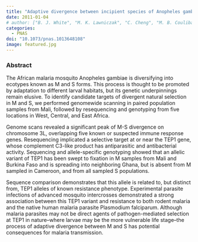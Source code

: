 ```yaml
---
title: "Adaptive divergence between incipient species of Anopheles gambiae increases resistance to Plasmodium"
date: 2011-01-04
# author: ["B. J. White", "M. K. Lawniczak", "C. Cheng", "M. B. Coulibaly", "M. D. Wilson", "N. Sagnon", "C. Costantini", "F. Simard", "G. K. Christophides", "N. J. Besansky"]
categories: 
  - PNAS
doi: "10.1073/pnas.1013648108"
image: featured.jpg
---
```


### Abstract

The African malaria mosquito Anopheles gambiae is diversifying into ecotypes known as M and S forms. This process is thought to be promoted by adaptation to different larval habitats, but its genetic underpinnings remain elusive. To identify candidate targets of divergent natural selection in M and S, we performed genomewide scanning in paired population samples from Mali, followed by resequencing and genotyping from five locations in West, Central, and East Africa. 

Genome scans revealed a significant peak of M-S divergence on chromosome 3L, overlapping five known or suspected immune response genes. Resequencing implicated a selective target at or near the TEP1 gene, whose complement C3-like product has antiparasitic and antibacterial activity. Sequencing and allele-specific genotyping showed that an allelic variant of TEP1 has been swept to fixation in M samples from Mali and Burkina Faso and is spreading into neighboring Ghana, but is absent from M sampled in Cameroon, and from all sampled S populations. 

Sequence comparison demonstrates that this allele is related to, but distinct from, TEP1 alleles of known resistance phenotype. Experimental parasite infections of advanced mosquito intercrosses demonstrated a strong association between this TEP1 variant and resistance to both rodent malaria and the native human malaria parasite Plasmodium falciparum. Although malaria parasites may not be direct agents of pathogen-mediated selection at TEP1 in nature--where larvae may be the more vulnerable life stage--the process of adaptive divergence between M and S has potential consequences for malaria transmission.
